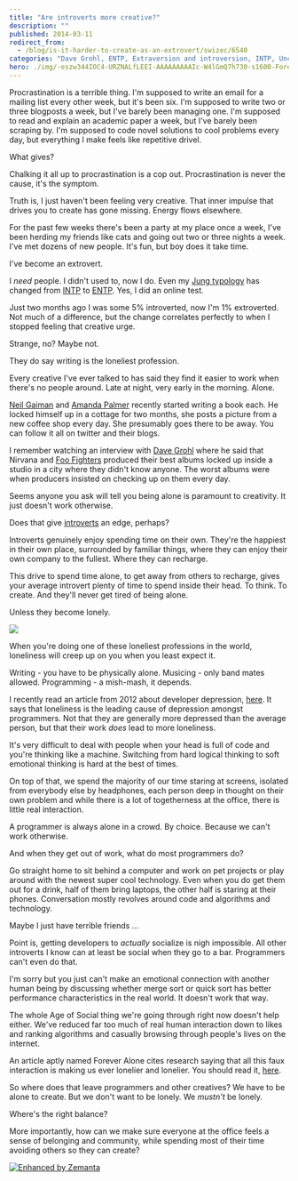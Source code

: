 ```yaml
---
title: "Are introverts more creative?"
description: ""
published: 2014-03-11
redirect_from:
  - /blog/is-it-harder-to-create-as-an-extrovert/swizec/6540
categories: "Dave Grohl, ENTP, Extraversion and introversion, INTP, Uncategorized"
hero: ./img/-eszw344IOC4-URZNALfLEEI-AAAAAAAAAIc-W4lGmQ7h730-s1600-ForeverAlone.png
---
```


Procrastination is a terrible thing. I'm supposed to write an email for a mailing list every other week, but it's been six. I'm supposed to write two or three blogposts a week, but I've barely been managing one. I'm supposed to read and explain an academic paper a week, but I've barely been scraping by. I'm supposed to code novel solutions to cool problems every day, but everything I make feels like repetitive drivel.

What gives?

Chalking it all up to procrastination is a cop out. Procrastination is never the cause, it's the symptom.

Truth is, I just haven't been feeling very creative. That inner impulse that drives you to create has gone missing. Energy flows elsewhere.

For the past few weeks there's been a party at my place once a week, I've been herding my friends like cats and going out two or three nights a week. I've met dozens of new people. It's fun, but boy does it take time.

I've become an extrovert.

I _need_ people. I didn't used to, now I do. Even my [Jung typology](http://en.wikipedia.org/wiki/Myers-Briggs_Type_Indicator "Myers-Briggs Type Indicator") has changed from [INTP](http://en.wikipedia.org/wiki/INTP "INTP") to [ENTP](http://en.wikipedia.org/wiki/ENTP "ENTP"). Yes, I did an online test.

Just two months ago I was some 5% introverted, now I'm 1% extroverted. Not much of a difference, but the change correlates perfectly to when I stopped feeling that creative urge.

Strange, no? Maybe not.

They do say writing is the loneliest profession.

Every creative I've ever talked to has said they find it easier to work when there's no people around. Late at night, very early in the morning. Alone.

[Neil Gaiman](http://neilgaiman.com/ "Neil Gaiman") and [Amanda Palmer](http://amandapalmer.net "Amanda Palmer") recently started writing a book each. He locked himself up in a cottage for two months, she posts a picture from a new coffee shop every day. She presumably goes there to be away. You can follow it all on twitter and their blogs.

I remember watching an interview with [Dave Grohl](http://www.foofighters.com "Dave Grohl") where he said that Nirvana and [Foo Fighters](http://foofighters.com "Foo Fighters") produced their best albums locked up inside a studio in a city where they didn't know anyone. The worst albums were when producers insisted on checking up on them every day.

Seems anyone you ask will tell you being alone is paramount to creativity. It just doesn't work otherwise.

Does that give [introverts](http://en.wikipedia.org/wiki/Extraversion_and_introversion "Extraversion and introversion") an edge, perhaps?

Introverts genuinely enjoy spending time on their own. They're the happiest in their own place, surrounded by familiar things, where they can enjoy their own company to the fullest. Where they can recharge.

This drive to spend time alone, to get away from others to recharge, gives your average introvert plenty of time to spend inside their head. To think. To create. And they'll never get tired of being alone.

Unless they become lonely.

![](./img/-eszw344IOC4-URZNALfLEEI-AAAAAAAAAIc-W4lGmQ7h730-s1600-ForeverAlone.png)

When you're doing one of these loneliest professions in the world, loneliness will creep up on you when you least expect it.

Writing - you have to be physically alone. Musicing - only band mates allowed. Programming - a mish-mash, it depends.

I recently read an article from 2012 about developer depression, [here](https://news.ycombinator.com/item?id=7277587). It says that loneliness is the leading cause of depression amongst programmers. Not that they are generally more depressed than the average person, but that their work _does_ lead to more loneliness.

It's very difficult to deal with people when your head is full of code and you're thinking like a machine. Switching from hard logical thinking to soft emotional thinking is hard at the best of times.

On top of that, we spend the majority of our time staring at screens, isolated from everybody else by headphones, each person deep in thought on their own problem and while there is a lot of togetherness at the office, there is little real interaction.

A programmer is always alone in a crowd. By choice. Because we can't work otherwise.

And when they get out of work, what do most programmers do?

Go straight home to sit behind a computer and work on pet projects or play around with the newest super cool technology. Even when you do get them out for a drink, half of them bring laptops, the other half is staring at their phones. Conversation mostly revolves around code and algorithms and technology.

Maybe I just have terrible friends ...

Point is, getting developers to _actually_ socialize is nigh impossible. All other introverts I know can at least be social when they go to a bar. Programmers can't even do that.

I'm sorry but you just can't make an emotional connection with another human being by discussing whether merge sort or quick sort has better performance characteristics in the real world. It doesn't work that way.

The whole Age of Social thing we're going through right now doesn't help either. We've reduced far too much of real human interaction down to likes and ranking algorithms and casually browsing through people's lives on the internet.

An article aptly named Forever Alone cites research saying that all this faux interaction is making us ever lonelier and lonelier. You should read it, [here](http://wikichen.is/writing/forever-alone/).

So where does that leave programmers and other creatives? We have to be alone to create. But we don't want to be lonely. We _mustn't_ be lonely.

Where's the right balance?

More importantly, how can we make sure everyone at the office feels a sense of belonging and community, while spending most of their time avoiding others so they can create?

[![Enhanced by Zemanta](http://img.zemanta.com/zemified_e.png?x-id=2bdb7f2b-b2d0-4eab-90bb-c1559e316ccb)](http://www.zemanta.com/?px "Enhanced by Zemanta")
